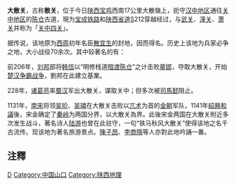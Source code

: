 {{Unreferenced|time=2016-5-14}}
'''大散关'''{{NoteTag|{{標音|字=散|拼音=sǎn|注音=ㄙㄢˇ|南京=sang<sup>3</sup>}}}}，古称'''散关'''，位于今日[[陕西|陕西]][[宝鸡|宝鸡]]西南17公里大散嶺上，扼守[[汉中地区|汉中地区]]通往[[渭河平原|关中地区]]的[[宝鸡市|陈仓]]古道，現为[[宝成铁路|宝成铁路]]和[[陕西省道|陕西省道]]S212穿越经过，与[[武关|武关]]、[[潼关|潼关]]、[[萧关|萧关]]并称为「[[關中四關|关中四关]]」。

据传说，该地原为[[西周|西周]]初年名臣[[散宜生|散宜生]]的封地，因而得名。历史上该地为兵家必争之地，大小战役70余次。其中较著名的有：

前206年，[[刘邦|刘邦]]部将[[韩信|韩信]]以“明修栈道[[暗渡陈仓|暗渡陈仓]]”之计击败[[章邯|章邯]]，夺取大散关，开始[[楚汉战争|楚汉争霸战争]]，劉邦在此建立基業。

228年，[[诸葛亮|诸葛亮]]率[[蜀汉|蜀汉]]军出大散关，谋取关中；但多次被[[司馬懿|司馬懿]]阻止。

1131年，[[南宋|南宋]]将领[[吴玠|吴玠]]、[[吴璘|吴璘]]在大散关击败以[[兀术|兀术]]为首的[[金朝|金朝]]军队，1141年[[紹興和議|紹興和議]]後，宋金确定了[[秦岭|秦岭]]为两国分界，以大散关為界。此後宋金两国在大散关附近多次发生战斗，著名诗人[[陆游|陆游]]也曾在此驻守，一句“铁马秋风大散关”使得该地之名千古流传。现该地为著名旅游景点。[[陳子昂|陳子昂]]、[[李商隱|李商隱]]等人亦對此地吟誦一番。

==注釋==
{{NoteFoot}}

{{Shaanxi-stub}}
{{中国山口}}
[[Category:陕西关隘|D]]
[[Category:中国山口|Category:中国山口]]
[[Category:陕西地理|Category:陕西地理]]